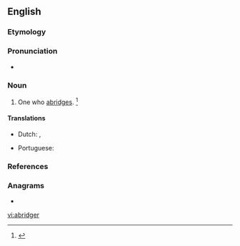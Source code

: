 ==English==

===Etymology===
{{suffix|abridge|er|id2=agent noun|lang=en}}

===Pronunciation===
* {{a|US}} {{IPA|/əˈbɹɪ.d͡ʒɚ/|lang=en}}

===Noun===
{{en-noun}}

# One who [[abridge]]s. {{defdate|First attested in the mid 16<sup>th</sup> century.}}<ref name=SOED>{{R:SOED5|page=8}}</ref>

====Translations====
{{trans-top|one who abridges}}
* Dutch: {{t|nl|samenvatter|m}}, {{t|nl|inkorter|m}}
{{trans-mid}}
* Portuguese: {{t|pt|resumidor|m}}
{{trans-bottom}}

===References===
<references/>

===Anagrams===
* {{l|en|brigader}}

[[vi:abridger]]